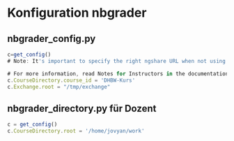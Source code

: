 # Konfiguration nbgrader

## nbgrader_config.py

```js copy
c=get_config()
# Note: It's important to specify the right ngshare URL when not using k8s

# For more information, read Notes for Instructors in the documentation
c.CourseDirectory.course_id = 'DHBW-Kurs'
c.Exchange.root = "/tmp/exchange"
```


## nbgrader_directory.py für Dozent
```js copy
c = get_config()
c.CourseDirectory.root = '/home/jovyan/work'
```